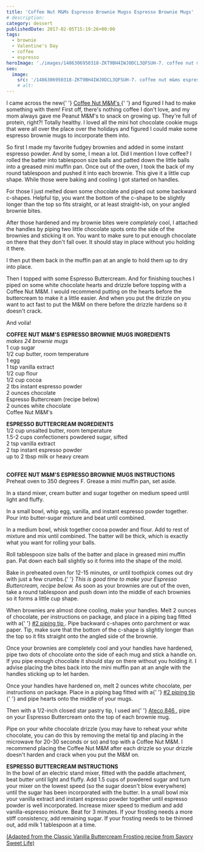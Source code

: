 ```yaml
---
title: 'Coffee Nut M&Ms Espresso Brownie Mugss Espresso Brownie Mugs'
# description:
category: dessert
publishedDate: 2017-02-05T15:19:26+00:00
tags:
  - brownie
  - Valentine's Day
  - coffee
  - espresso
heroImage: './images/1486306950318-ZKT9BH4IWJ0DCL3QFSUH-7. coffee nut m&ms espresso brownie mugs.png'
seo:
  image:
    src: '/1486306950318-ZKT9BH4IWJ0DCL3QFSUH-7. coffee nut m&ms espresso brownie mugs.png'
    # alt:
---
```



<div class="sqs-html-content">
	<p>
		I came across the new{' '}
		<a
			target="_blank"
			href="https://www.amazon.com/Coffee-Peanut-Chocolate-Candy-10-2-Ounce/dp/B01C515F74?th=1"
		>
			Coffee Nut M&amp;M's
		</a>{' '}
		and figured I had to make something with them! First off, there's nothing
		coffee I don't love, and my mom always gave me Peanut M&amp;M's to snack on
		growing up. They're full of protein, right?! Totally healthy. I loved all
		the mini hot chocolate cookie mugs that were all over the place over the
		holidays and figured I could make some espresso brownie mugs to incorporate
		them into. 
	</p>
</div>
<div
	class="image-block-outer-wrapper layout-caption-hidden design-layout-inline"
	data-test="image-block-inline-outer-wrapper"
>
	<figure class="sqs-block-image-figure intrinsic">
		<div
			class="image-block-wrapper"
			data-animation-role="image"
			data-animation-override=""
		>
			<div class="sqs-image-shape-container-element has-aspect-ratio">
				<Picture
					src={ContentImage1}
					alt="coffee nut m&amp;m's espresso brownie mugs | sarah makes stuff"
				></Picture>
			</div>
		</div>
	</figure>
</div>
<div class="sqs-html-content">
	<p>
		So first I made my favorite fudgey brownies and added in some instant
		espresso powder. And by some, I mean a lot. Did I mention I love coffee? I
		rolled the batter into tablespoon size balls and patted down the little
		balls into a greased mini muffin pan. Once out of the oven, I took the back
		of my round tablespoon and pushed it into each brownie. This give it a
		little cup shape. While those were baking and cooling I got started on
		handles.
	</p>
</div>
<div
	class="image-block-outer-wrapper layout-caption-hidden design-layout-inline"
	data-test="image-block-inline-outer-wrapper"
>
	<figure class="sqs-block-image-figure intrinsic">
		<div
			class="image-block-wrapper"
			data-animation-role="image"
			data-animation-override=""
		>
			<div class="sqs-image-shape-container-element has-aspect-ratio">
				<Picture
					src={ContentImage2}
					alt="coffee nut m&amp;m's espresso brownie mugs | sarah makes stuff"
				></Picture>
			</div>
		</div>
	</figure>
</div>
<div class="sqs-html-content">
	<p>
		For those I just melted down some chocolate and piped out some backward
		c-shapes. Helpful tip, you want the bottom of the c-shape to be slightly
		longer than the top so fits straight, or at least straight-ish, on your
		angled brownie bites. 
	</p>
</div>
<div
	class="image-block-outer-wrapper layout-caption-hidden design-layout-inline"
	data-test="image-block-inline-outer-wrapper"
>
	<figure class="sqs-block-image-figure intrinsic">
		<div
			class="image-block-wrapper"
			data-animation-role="image"
			data-animation-override=""
		>
			<div class="sqs-image-shape-container-element has-aspect-ratio">
				<Picture
					src={ContentImage3}
					alt="coffee nut m&amp;m's espresso brownie mugs | sarah makes stuff"
				></Picture>
			</div>
		</div>
	</figure>
</div>
<div class="sqs-html-content">
	<p>
		After those hardened and my brownie bites were <em>completely</em> cool, I
		attached the handles by piping two little chocolate spots onto the side of
		the brownies and sticking it on. You want to make sure to put enough
		chocolate on there that they don't fall over. It should stay in place
		without you holding it there.
	</p>
</div>
<div
	class="image-block-outer-wrapper layout-caption-hidden design-layout-inline"
	data-test="image-block-inline-outer-wrapper"
>
	<figure class="sqs-block-image-figure intrinsic">
		<div
			class="image-block-wrapper"
			data-animation-role="image"
			data-animation-override=""
		>
			<div class="sqs-image-shape-container-element has-aspect-ratio">
				<Picture
					src={ContentImage4}
					alt="coffee nut m&amp;m's espresso brownie mugs | sarah makes stuff"
				></Picture>
			</div>
		</div>
	</figure>
</div>
<div class="sqs-html-content">
	<p>
		I then put them back in the muffin pan at an angle to hold them up to dry
		into place. 
	</p>
</div>
<div
	class="image-block-outer-wrapper layout-caption-hidden design-layout-inline"
	data-test="image-block-inline-outer-wrapper"
>
	<figure class="sqs-block-image-figure intrinsic">
		<div
			class="image-block-wrapper"
			data-animation-role="image"
			data-animation-override=""
		>
			<div class="sqs-image-shape-container-element has-aspect-ratio">
				<Picture
					src={ContentImage5}
					alt="coffee nut m&amp;m's espresso brownie mugs | sarah makes stuff"
				></Picture>
			</div>
		</div>
	</figure>
</div>
<div class="sqs-html-content">
	<p>
		Then I topped with some Espresso Buttercream. And for finishing touches I
		piped on some white chocolate hearts and drizzle before topping with a
		Coffee Nut M&amp;M. I would recommend putting on the hearts before the
		buttercream to make it a little easier. And when you put the drizzle on you
		want to act fast to put the M&amp;M on there before the drizzle hardens so
		it doesn't crack. 
	</p>
</div>
<div
	class="image-block-outer-wrapper layout-caption-hidden design-layout-inline"
	data-test="image-block-inline-outer-wrapper"
>
	<figure class="sqs-block-image-figure intrinsic">
		<div
			class="image-block-wrapper"
			data-animation-role="image"
			data-animation-override=""
		>
			<div class="sqs-image-shape-container-element has-aspect-ratio">
				<Picture
					src={ContentImage6}
					alt="coffee nut m&amp;m's espresso brownie mugs | sarah makes stuff"
				></Picture>
			</div>
		</div>
	</figure>
</div>
<div class="sqs-html-content">
	<p>And voila! </p>
</div>
<div
	class="image-block-outer-wrapper layout-caption-hidden design-layout-inline"
	data-test="image-block-inline-outer-wrapper"
>
	<figure class="sqs-block-image-figure intrinsic">
		<div
			class="image-block-wrapper"
			data-animation-role="image"
			data-animation-override=""
		>
			<div class="sqs-image-shape-container-element has-aspect-ratio">
				<Picture
					src={ContentImage7}
					alt="coffee nut m&amp;m's espresso brownie mugs | sarah makes stuff"
				></Picture>
			</div>
		</div>
	</figure>
</div>
<div
	class="image-block-outer-wrapper layout-caption-hidden design-layout-inline"
	data-test="image-block-inline-outer-wrapper"
>
	<figure class="sqs-block-image-figure intrinsic">
		<div
			class="image-block-wrapper"
			data-animation-role="image"
			data-animation-override=""
		>
			<div class="sqs-image-shape-container-element has-aspect-ratio">
				<Picture
					src={ContentImage8}
					alt="coffee nut m&amp;m's espresso brownie mugs | sarah makes stuff"
				></Picture>
			</div>
		</div>
	</figure>
</div>
<div class="sqs-html-content">
	<p>
		<strong>COFFEE NUT M&amp;M'S ESPRESSO BROWNIE MUGS INGREDIENTS</strong>
		<br />
		<em>makes 24 brownie mugs</em>
		<br />1 cup sugar
		<br />
		1/2 cup butter, room temperature
		<br />1 egg
		<br />1 tsp vanilla extract
		<br />
		1/2 cup flour
		<br />
		1/2 cup cocoa
		<br />2 tbs instant espresso powder
		<br />2 ounces chocolate
		<br />
		Espresso Buttercream (recipe below)
		<br />2 ounces white chocolate
		<br />
		Coffee Nut M&amp;M's
	</p>
	<p>
		<strong>ESPRESSO BUTTERCREAM INGREDIENTS</strong>
		<br />
		<span>1/2 cup unsalted butter, room temperature</span>
		<br />
		<span>1.5-2 cups confectioners powdered sugar, sifted</span>
		<br />
		<span>
			2 tsp vanilla extract
			<br />2 tsp instant espresso powder
		</span>
		<br />
		<span>up to 2 tbsp milk or heavy cream</span>
	</p>
	<p>
		<br />
		<strong>COFFEE NUT M&amp;M'S ESPRESSO BROWNIE MUGS INSTRUCTIONS</strong>
		<br />
		Preheat oven to 350 degrees F. Grease a mini muffin pan, set aside. 
	</p>
	<p>
		In a stand mixer, cream butter and sugar together on medium speed until
		light and fluffy. 
	</p>
	<p>
		In a small bowl, whip egg, vanilla, and instant espresso powder together.
		Pour into butter-sugar mixture and beat until combined. 
	</p>
	<p>
		In a medium bowl, whisk together cocoa powder and flour. Add to rest of
		mixture and mix until combined. The batter will be thick, which is exactly
		what you want for rolling your balls. 
	</p>
	<p>
		Roll tablespoon size balls of the batter and place in greased mini muffin
		pan. Pat down each ball slightly so it forms into the shape of the mold. 
	</p>
	<p>
		Bake in preheated oven for 12-15 minutes, or until toothpick comes out dry
		with just a few crumbs.{' '}
		<em>This is good time to make your Espresso Buttercream, recipe below. </em>
		As soon as your brownies are out of the oven, take a round tablespoon and
		push down into the middle of each brownies so it forms a little cup shape.
	</p>
	<p>
		When brownies are almost done cooling, make your handles. Melt 2 ounces of
		chocolate, per instructions on package, and place in a piping bag fitted
		with a{' '}
		<a
			target="_blank"
			href="https://www.amazon.com/Wilton-Decorating-Tip-No-2-Round/dp/B0043YRPXY/ref=sr_1_1?ie=UTF8&amp;qid=1486303950&amp;sr=8-1&amp;keywords=%232+wilton+piping+tip"
		>
			#2 piping tip
		</a>
		. Pipe backward c-shapes onto parchment or wax paper. Tip, make sure that
		the bottom of the c-shape is slightly longer than the top so it fits
		straight onto the angled side of the brownie. 
	</p>
	<p>
		Once your brownies are completely cool and your handles have hardened, pipe
		two dots of chocolate onto the side of each mug and stick a handle on. If
		you pipe enough chocolate it should stay on there without you holding it. I
		advise placing the bites back into the mini muffin pan at an angle with the
		handles sticking up to let harden. 
	</p>
	<p>
		Once your handles have hardened on, melt 2 ounces white chocolate, per
		instructions on package. Place in a piping bag fitted with a{' '}
		<a href="https://www.amazon.com/Wilton-Decorating-Tip-No-2-Round/dp/B0043YRPXY/ref=sr_1_1?ie=UTF8&amp;qid=1486303950&amp;sr=8-1&amp;keywords=%232+wilton+piping+tip">
			#2 piping tip
		</a>{' '}
		and pipe hearts onto the middle of your mugs. 
	</p>
	<p>
		Then with a 1/2-inch closed star pastry tip, I used an{' '}
		<a
			target="_blank"
			href="https://www.amazon.com/Ateco-846-Opening-Diameter-Stainless/dp/B00UJ69GW8"
		>
			Ateco 846
		</a>
		, pipe on your Espresso Buttercream onto the top of each brownie mug. 
	</p>
	<p>
		Pipe on your white chocolate drizzle (you may have to reheat your white
		chocolate, you can do this by removing the metal tip and placing in the
		microwave for 20-30 seconds or so) and top with a Coffee Nut M&amp;M. I
		recommend placing the Coffee Nut M&amp;M after each drizzle so your drizzle
		doesn't harden and crack when you put the M&amp;M on. 
	</p>
	<p>
		<strong>ESPRESSO BUTTERCREAM INSTRUCTIONS</strong>
		<br />
		In the bowl of an electric stand mixer, fitted with the paddle attachment,
		beat butter until light and fluffy. Add 1.5 cups of powdered sugar and turn
		your mixer on the lowest speed (so the sugar doesn't blow everywhere) until
		the sugar has been incorporated with the butter. In a small bowl mix your
		vanilla extract and instant espresso powder together until espresso powder
		is well incorporated. Increase mixer speed to medium and add
		vanilla-espresso mixture. Beat for 3 minutes. If your frosting needs a more
		stiff consistency, add remaining sugar. If your frosting needs to be thinned
		out, add milk 1 tablespoon at a time.
	</p>
	<p>
		<a
			target="_blank"
			href="http://savorysweetlife.com/2010/03/buttercream-frosting/"
		>
			(Adapted from the Classic Vanilla Buttercream Frosting recipe from Savory
			Sweet Life)
		</a>
	</p>
</div>
